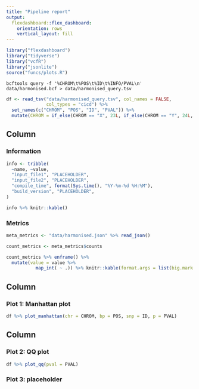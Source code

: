 ```yaml
---
title: "Pipeline report"
output:
  flexdashboard::flex_dashboard:
    orientation: rows
    vertical_layout: fill
---
```


```r
library("flexdashboard")
library("tidyverse")
library("vcfR")
library("jsonlite")
source("funcs/plots.R")
```

```shell
bcftools query -f '%CHROM\t%POS\t%ID\t%INFO/PVAL\n' data/harmonised.bcf > data/harmonised_query.tsv
```

```r
df <- read_tsv("data/harmonised_query.tsv", col_names = FALSE,
               col_types = "cicd") %>%
  set_names(c("CHROM", "POS", "ID", "PVAL")) %>%
  mutate(CHROM = if_else(CHROM == "X", 23L, if_else(CHROM == "Y", 24L, as.integer(CHROM))))
```

Column {data-width=450, .sidebar}
-----------------------------------------------------------------------

### Information {data-height=200}

```r
info <- tribble(
  ~name, ~value,
  "input_file1", "PLACEHOLDER",
  "input_file2", "PLACEHOLDER",
  "compile_time", format(Sys.time(), "%Y-%m-%d %H:%M"),
  "build_version", "PLACEHOLDER",
)

info %>% knitr::kable()
```

### Metrics

```r
meta_metrics <- "data/harmonised.json" %>% read_json()

count_metrics <- meta_metrics$counts

count_metrics %>% enframe() %>%
  mutate(value = value %>%
           map_int( ~ .)) %>% knitr::kable(format.args = list(big.mark = ","))
```

Column {data-width=650}
-----------------------------------------------------------------------

### Plot 1: Manhattan plot

```r
df %>% plot_manhattan(chr = CHROM, bp = POS, snp = ID, p = PVAL)
```

Column {.tabset .tabset-fade}
-----------------------------------------------------------------------


### Plot 2: QQ plot

```r
df %>% plot_qq(pval = PVAL)
```

### Plot 3: placeholder

```r

```
